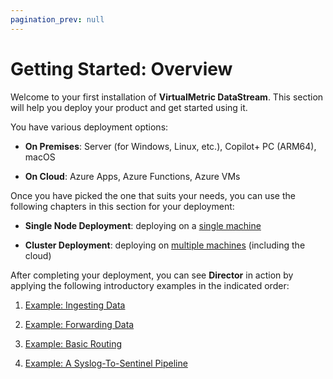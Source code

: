 ```yaml
---
pagination_prev: null
---
```


# Getting Started: Overview

Welcome to your first installation of **VirtualMetric DataStream**. This section will help you deploy your product and get started using it.

You have various deployment options:

* **On Premises**: Server (for Windows, Linux, etc.), Copilot+ PC (ARM64), macOS

* **On Cloud**: Azure Apps, Azure Functions, Azure VMs

Once you have picked the one that suits your needs, you can use the following chapters in this section for your deployment:

* **Single Node Deployment**: deploying on a [single machine](/docs/getting-started/single-node-deployment.mdx)

* **Cluster Deployment**: deploying on [multiple machines](/docs/getting-started/cluster-deployment.mdx) (including the cloud)

After completing your deployment, you can see **Director** in action by applying the following introductory examples in the indicated order:

1. [Example: Ingesting Data](/docs/getting-started/example-device.mdx)

2. [Example: Forwarding Data](/docs/getting-started/example-target.mdx)

3. [Example: Basic Routing](/docs/getting-started/example-route.mdx)

4. [Example: A Syslog-To-Sentinel Pipeline](/docs/getting-started/example-pipeline.mdx)
